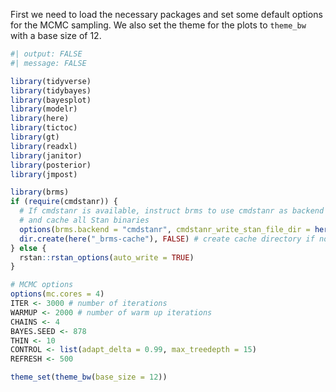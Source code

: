 First we need to load the necessary packages and set some default options for the MCMC sampling. We also set the theme for the plots to `theme_bw` with a base size of 12.

```r
#| output: FALSE
#| message: FALSE

library(tidyverse)
library(tidybayes)
library(bayesplot)
library(modelr)
library(here)
library(tictoc)
library(gt)
library(readxl)
library(janitor)
library(posterior)
library(jmpost)

library(brms)
if (require(cmdstanr)) {
  # If cmdstanr is available, instruct brms to use cmdstanr as backend 
  # and cache all Stan binaries
  options(brms.backend = "cmdstanr", cmdstanr_write_stan_file_dir = here("_brms-cache"))
  dir.create(here("_brms-cache"), FALSE) # create cache directory if not yet available
} else {
  rstan::rstan_options(auto_write = TRUE)
}

# MCMC options
options(mc.cores = 4)
ITER <- 3000 # number of iterations
WARMUP <- 2000 # number of warm up iterations
CHAINS <- 4
BAYES.SEED <- 878
THIN <- 10
CONTROL <- list(adapt_delta = 0.99, max_treedepth = 15)
REFRESH <- 500

theme_set(theme_bw(base_size = 12))
```
